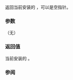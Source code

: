 {{cpp/title|get_unexpected}}
{{cpp/error/navbar}}
{{ddcl|header=exception|deprecated=c++11|until=c++17|
std::unexpected_handler get_unexpected() noexcept;
}}

返回当前安装的 {{lc|std::unexpected_handler}}，可以是空指针。

{{rrev|since=c++11|
此函数线程安全。先前到 {{tt|std::set_unexpected}} 的调用''同步于''（见 {{lc|std::memory_order}}）此函数的后继调用。
}}

===参数===
（无）

===返回值===
当前安装的 {{lc|std::unexpected_handler}}。

===参阅===
{{dsc begin}}
{{dsc inc|cpp/error/dsc unexpected_handler}}
{{dsc inc|cpp/error/dsc set_unexpected}}
{{dsc end}}

{{langlinks|de|en|es|fr|it|ja|pt|ru}}